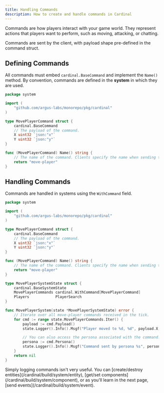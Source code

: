 ```yaml
---
title: Handling Commands
description: How to create and handle commands in Cardinal
---
```


Commands are how players interact with your game world. They represent actions that players
want to perform, such as moving, attacking, or chatting.

Commands are sent by the client, with payload shape pre-defined in the command struct.

## Defining Commands

All commands must embed `cardinal.BaseCommand` and implement the `Name()` method.
By convention, commands are defined in the **system** in which they are used.

```go system/player_move.go
package system

import (
	"github.com/argus-labs/monorepo/pkg/cardinal"
)

type MovePlayerCommand struct {
	cardinal.BaseCommand
	// The payload of the command.
	X uint32 `json:"x"`
	Y uint32 `json:"y"`
}

func (MovePlayerCommand) Name() string {
	// The name of the command. Clients specify the name when sending the command.
	return "move-player"
}
```

## Handling Commands

Commands are handled in systems using the `WithCommand` field.

```go system/player_move.go highlight={21,26-34} focus={19-36}
package system

import (
	"github.com/argus-labs/monorepo/pkg/cardinal"
)

type MovePlayerCommand struct {
	cardinal.BaseCommand
	// The payload of the command.
	X uint32 `json:"x"`
	Y uint32 `json:"y"`
}

func (MovePlayerCommand) Name() string {
	// The name of the command. Clients specify the name when sending the command.
	return "move-player"
}

type MovePlayerSystemState struct {
	cardinal.BaseSystemState
	MovePlayerCommands cardinal.WithCommand[MovePlayerCommand]
	Players            PlayerSearch
}

func MovePlayerSystem(state *MovePlayerSystemState) error {
	// Iterate over all move-player commands received in the tick.
	for cmd := range state.MovePlayerCommands.Iter() {
		payload := cmd.Payload()
		state.Logger().Info().Msgf("Player moved to %d, %d", payload.X, payload.Y)

		// You can also access the persona associated with the command.
		persona := cmd.Persona()
		state.Logger().Info().Msgf("Command sent by persona %s", persona)
	}
	return nil
}
```

<Tip>
  Simply logging commands isn't very useful. You can [create/destroy
  entities](/cardinal/build/system/entity), [get/set components](/cardinal/build/system/component),
  or as you'll learn in the next page, [send events](/cardinal/build/system/event).
</Tip>
